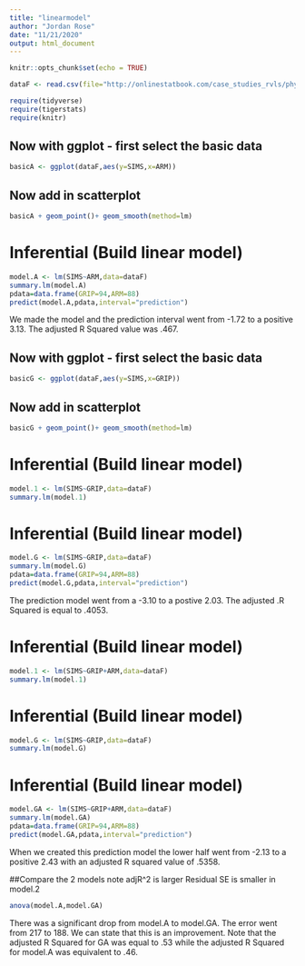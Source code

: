 ```yaml
---
title: "linearmodel"
author: "Jordan Rose"
date: "11/21/2020"
output: html_document
---
```


```r
knitr::opts_chunk$set(echo = TRUE)
```

```r
dataF <- read.csv(file="http://onlinestatbook.com/case_studies_rvls/physical_strength/data.txt",sep="",header=TRUE)  
```

```r
require(tidyverse)
require(tigerstats)
require(knitr)
```

## Now with ggplot - first select the basic data

```r
basicA <- ggplot(dataF,aes(y=SIMS,x=ARM))
```

## Now add in scatterplot

```r
basicA + geom_point()+ geom_smooth(method=lm)
``` 

# Inferential  (Build linear model)
  
```r
model.A <- lm(SIMS~ARM,data=dataF)
summary.lm(model.A)
pdata=data.frame(GRIP=94,ARM=88)
predict(model.A,pdata,interval="prediction")
```

We made the model and the prediction interval went from -1.72 to a positive 3.13. The adjusted R Squared value was .467.



## Now with ggplot - first select the basic data

```r
basicG <- ggplot(dataF,aes(y=SIMS,x=GRIP))
```

## Now add in scatterplot

```r
basicG + geom_point()+ geom_smooth(method=lm)
``` 

# Inferential  (Build linear model)
  
```r
model.1 <- lm(SIMS~GRIP,data=dataF)
summary.lm(model.1)
```

# Inferential  (Build linear model)
  
```r
model.G <- lm(SIMS~GRIP,data=dataF)
summary.lm(model.G)
pdata=data.frame(GRIP=94,ARM=88)
predict(model.G,pdata,interval="prediction")
```

The prediction model went from a -3.10 to a postive 2.03. The adjusted .R Squared is equal to .4053.


# Inferential  (Build linear model)
  
```r
model.1 <- lm(SIMS~GRIP+ARM,data=dataF)
summary.lm(model.1)
```

# Inferential  (Build linear model)
  
```r
model.G <- lm(SIMS~GRIP,data=dataF)
summary.lm(model.G)
```

# Inferential  (Build linear model)
  
```r
model.GA <- lm(SIMS~GRIP+ARM,data=dataF)
summary.lm(model.GA)
pdata=data.frame(GRIP=94,ARM=88)
predict(model.GA,pdata,interval="prediction")
```

When we created this prediction model the lower half went from -2.13 to a positive 2.43 with an adjusted R squared value of .5358. 

##Compare the 2 models note adjR^2 is larger Residual SE is smaller in model.2

```r
anova(model.A,model.GA)
```

There was a significant drop from model.A to model.GA. The error went from 217 to 188. We can state that this is an improvement. Note that the adjusted R Squared for GA was equal to .53 while the adjusted R Squared for model.A was equivalent to .46.